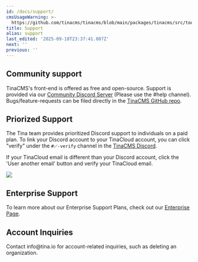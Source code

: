 ```yaml
---
id: /docs/support/
cmsUsageWarning: >-
  https://github.com/tinacms/tinacms/blob/main/packages/tinacms/src/toolkit/tina-cms.ts
title: Support
alias: support
last_edited: '2025-09-18T23:37:41.087Z'
next: ''
previous: ''
---
```


## Community support

TinaCMS's front-end is offered as free and open-source. Support is provided via our [Community Discord Server](https://discord.com/invite/zumN63Ybpf) (Please use the #help channel). Bugs/feature-requests can be filed directly in the [TinaCMS GitHub repo](https://github.com/tinacms/tinacms/issues/new/choose).

## Priorized Support

The Tina team provides prioritized Discord support to individuals on a paid plan. To link your Discord account to your TinaCloud account, you can click "verify" under the `#✅-verify` channel in the [TinaCMS Discord](https://discord.com/invite/zumN63Ybpf).

If your TinaCloud email is different than your Discord account, click the 'User another email' button and verify your TinaCloud email.

![](/img/discord-support.png)

## Enterprise Support

To learn more about our Enterprise Support Plans, check out our [Enterprise Page](https://tina.io/enterprise/).

## Account Inquiries

Contact info\@tina.io for account-related inquiries, such as deleting an organization.
